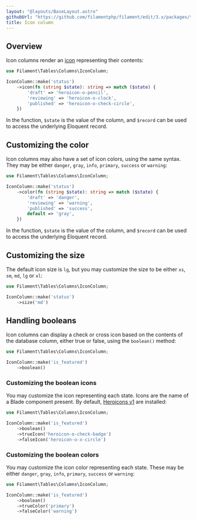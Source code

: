```yaml
---
layout: "@layouts/BaseLayout.astro"
githubUrl: "https://github.com/filamentphp/filament/edit/3.x/packages/tables/docs/03-columns/03-icon.md"
title: Icon column
---
```


## Overview

Icon columns render an [icon](https://blade-ui-kit.com/blade-icons?set=1#search) representing their contents:

```php
use Filament\Tables\Columns\IconColumn;

IconColumn::make('status')
    ->icon(fn (string $state): string => match ($state) {
        'draft' => 'heroicon-o-pencil',
        'reviewing' => 'heroicon-o-clock',
        'published' => 'heroicon-o-check-circle',
    })
```

In the function, `$state` is the value of the column, and `$record` can be used to access the underlying Eloquent record.

## Customizing the color

Icon columns may also have a set of icon colors, using the same syntax. They may be either `danger`, `gray`, `info`, `primary`, `success` or `warning`:

```php
use Filament\Tables\Columns\IconColumn;

IconColumn::make('status')
    ->color(fn (string $state): string => match ($state) {
        'draft' => 'danger',
        'reviewing' => 'warning',
        'published' => 'success',
        default => 'gray',
    })
```

In the function, `$state` is the value of the column, and `$record` can be used to access the underlying Eloquent record.

## Customizing the size

The default icon size is `lg`, but you may customize the size to be either `xs`, `sm`, `md`, `lg` or `xl`:

```php
use Filament\Tables\Columns\IconColumn;

IconColumn::make('status')
    ->size('md')
```

## Handling booleans

Icon columns can display a check or cross icon based on the contents of the database column, either true or false, using the `boolean()` method:

```php
use Filament\Tables\Columns\IconColumn;

IconColumn::make('is_featured')
    ->boolean()
```

### Customizing the boolean icons

You may customize the icon representing each state. Icons are the name of a Blade component present. By default, [Heroicons v1](https://v1.heroicons.com) are installed:

```php
use Filament\Tables\Columns\IconColumn;

IconColumn::make('is_featured')
    ->boolean()
    ->trueIcon('heroicon-o-check-badge')
    ->falseIcon('heroicon-o-x-circle')
```

### Customizing the boolean colors

You may customize the icon color representing each state. These may be either `danger`, `gray`, `info`, `primary`, `success` or `warning`:

```php
use Filament\Tables\Columns\IconColumn;

IconColumn::make('is_featured')
    ->boolean()
    ->trueColor('primary')
    ->falseColor('warning')
```
